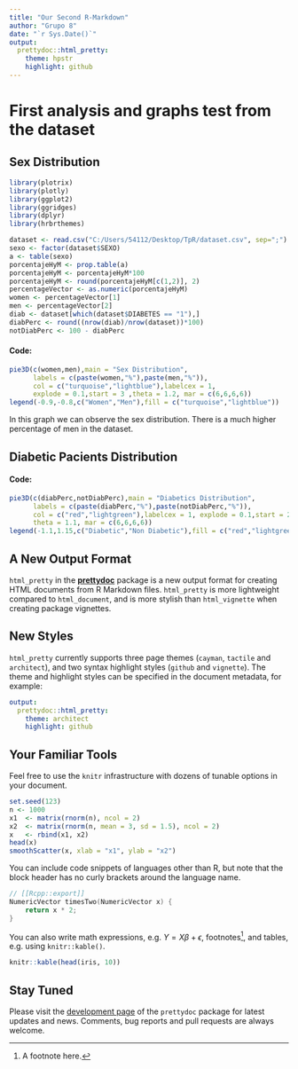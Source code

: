 ```yaml
---
title: "Our Second R-Markdown"
author: "Grupo 8"
date: "`r Sys.Date()`"
output:
  prettydoc::html_pretty:
    theme: hpstr
    highlight: github
---
```

# First analysis and graphs test from the dataset

## Sex Distribution 
```r
library(plotrix)
library(plotly)
library(ggplot2)
library(ggridges)
library(dplyr)
library(hrbrthemes)

dataset <- read.csv("C:/Users/54112/Desktop/TpR/dataset.csv", sep=";")
sexo <- factor(dataset$SEXO)
a <- table(sexo)
porcentajeHyM <- prop.table(a)
porcentajeHyM <- porcentajeHyM*100
porcentajeHyM <- round(porcentajeHyM[c(1,2)], 2)
percentageVector <- as.numeric(porcentajeHyM)
women <- percentageVector[1]
men <- percentageVector[2]
diab <- dataset[which(dataset$DIABETES == "1"),]
diabPerc <- round((nrow(diab)/nrow(dataset))*100)
notDiabPerc <- 100 - diabPerc

```
#### Code: 
```r
pie3D(c(women,men),main = "Sex Distribution", 
      labels = c(paste(women,"%"),paste(men,"%")),
      col = c("turquoise","lightblue"),labelcex = 1, 
      explode = 0.1,start = 3 ,theta = 1.2, mar = c(6,6,6,6))
legend(-0.9,-0.8,c("Women","Men"),fill = c("turquoise","lightblue"))
```
In this graph we can observe the sex distribution. There is a much higher percentage of men in the dataset.

## Diabetic Pacients Distribution

#### Code: 
```r
pie3D(c(diabPerc,notDiabPerc),main = "Diabetics Distribution", 
      labels = c(paste(diabPerc,"%"),paste(notDiabPerc,"%")),
      col = c("red","lightgreen"),labelcex = 1, explode = 0.1,start = 2.9 ,
      theta = 1.1, mar = c(6,6,6,6))
legend(-1.1,1.15,c("Diabetic","Non Diabetic"),fill = c("red","lightgreen"))
```

## A New Output Format

`html_pretty` in the [**prettydoc**](https://github.com/yixuan/prettydoc/)
package is a new output format for creating HTML documents from R Markdown files.
`html_pretty` is more lightweight compared to `html_document`, and is more
stylish than `html_vignette` when creating package vignettes.

## New Styles

`html_pretty` currently supports three page themes (`cayman`, `tactile` and
`architect`), and two syntax highlight styles (`github` and `vignette`).
The theme and highlight styles can be specified in the document metadata,
for example:

```yaml
output:
  prettydoc::html_pretty:
    theme: architect
    highlight: github
```

## Your Familiar Tools

Feel free to use the `knitr` infrastructure with dozens of tunable options in
your document.

```r
set.seed(123)
n <- 1000
x1  <- matrix(rnorm(n), ncol = 2)
x2  <- matrix(rnorm(n, mean = 3, sd = 1.5), ncol = 2)
x   <- rbind(x1, x2)
head(x)
smoothScatter(x, xlab = "x1", ylab = "x2")
```

You can include code snippets of languages other than R, but note that
the block header has no curly brackets around the language name.

```cpp
// [[Rcpp::export]]
NumericVector timesTwo(NumericVector x) {
    return x * 2;
}
```

You can also write math expressions, e.g. $Y = X\beta + \epsilon$,
footnotes^[A footnote here.], and tables, e.g. using `knitr::kable()`.

```r
knitr::kable(head(iris, 10))
```

## Stay Tuned

Please visit the [development page](https://github.com/yixuan/prettydoc/) of the 
`prettydoc` package for latest updates and news. Comments, bug reports and
pull requests are always welcome.
